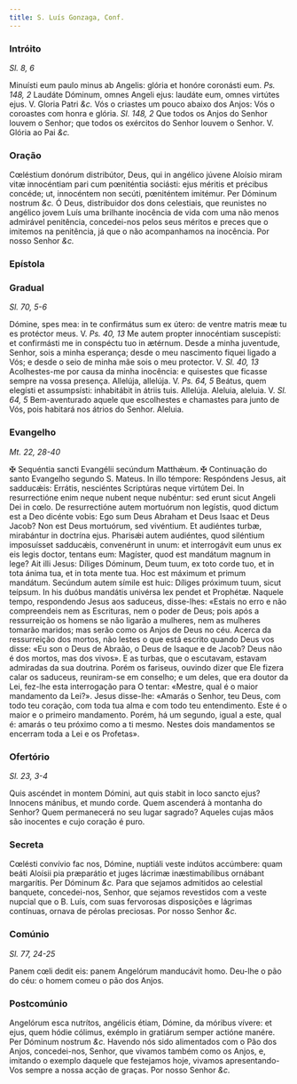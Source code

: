 ```yaml
---
title: S. Luís Gonzaga, Conf.
---
```


### Intróito

_Sl. 8, 6_

<div class="grid grid-cols-2 gap-5">
  <span class="text-justify">
    Minuísti eum paulo minus ab Angelis: glória et honóre coronásti eum.
    <em>Ps. 148, 2</em> Laudáte Dóminum, omnes Angeli ejus: laudáte eum, omnes virtútes
    ejus. V. Gloria Patri <em>&c.</em>
  </span>
  <span class="text-justify">
    Vós o criastes um pouco abaixo dos Anjos: Vós o coroastes com honra e
    glória. <em>Sl. 148, 2</em> Que todos os Anjos do Senhor louvem o Senhor;
    que todos os exércitos do Senhor louvem o Senhor. V. Glória ao Pai
    <em>&c.</em>
  </span>
</div>

### Oração

<div class="grid grid-cols-2 gap-5">
  <span class="text-justify">
    Cœléstium donórum distribútor, Deus, qui in angélico júvene Aloísio miram
    vitæ innocéntiam pari cum pœniténtia sociásti: ejus méritis et précibus
    concéde; ut, innocéntem non secúti, pœniténtem imitémur. Per Dóminum nostrum
    <em>&c.</em>
  </span>
  <span class="text-justify">
    Ó Deus, distribuidor dos dons celestiais, que reunistes no angélico jovem
    Luís uma brilhante inocência de vida com uma não menos admirável penitência,
    concedei-nos pelos seus méritos e preces que o imitemos na penitência, já
    que o não acompanhamos na inocência. Por nosso Senhor <em>&c.</em>
  </span>
</div>

### Epístola


<LinkCard
  href="/missal/comum/14confessoresnaopontifices1#epístola"
  title="Confessores não Pontífices - Missa Os justi"
/>

### Gradual

_Sl. 70, 5-6_

<div class="grid grid-cols-2 gap-5">
  <span class="text-justify">
    Dómine, spes mea: in te confirmátus sum ex útero: de ventre matris meæ tu es
    protéctor meus. V. <em>Ps. 40, 13</em> Me autem propter innocéntiam
    suscepísti: et confirmásti me in conspéctu tuo in ætérnum.
  </span>
  <span class="text-justify">
    Desde a minha juventude, Senhor, sois a minha esperança; desde o meu
    nascimento fiquei ligado a Vós; e desde o seio de minha mãe sois o meu
    protector. V. <em>Sl. 40, 13</em> Acolhestes-me por causa da minha
    inocência: e quisestes que ficasse sempre na vossa presença.
  </span>
  <span class="text-justify">
    Allelúja, allelúja. V. <em>Ps. 64, 5</em> Beátus, quem elegísti et
    assumpsísti: inhabitábit in átriis tuis. Allelúja.
  </span>
  <span class="text-justify">
    Aleluia, aleluia. V. <em>Sl. 64, 5</em> Bem-aventurado aquele que
    escolhestes e chamastes para junto de Vós, pois habitará nos átrios do
    Senhor. Aleluia.
  </span>
</div>

### Evangelho

_Mt. 22, 28-40_

<div class="grid grid-cols-2 gap-5">
  <span class="text-justify">
    <span class="text-red-500">&#10016;</span> Sequéntia sancti Evangélii
    secúndum Matthǽum.
  </span>
  <span class="text-justify">
    <span class="text-red-500">&#10016;</span> Continuação do santo Evangelho
    segundo S. Mateus.
  </span>
  <span class="text-justify">
    In illo témpore: Respóndens Jesus, ait sadducǽis: Errátis, nesciéntes
    Scriptúras neque virtútem Dei. In resurrectióne enim neque nubent neque
    nubéntur: sed erunt sicut Angeli Dei in cœlo. De resurrectióne autem
    mortuórum non legístis, quod dictum est a Deo dicénte vobis: Ego sum Deus
    Abraham et Deus Isaac et Deus Jacob? Non est Deus mortuórum, sed vivéntium.
    Et audiéntes turbæ, mirabántur in doctrína ejus. Pharisǽi autem audiéntes,
    quod siléntium imposuísset sadducǽis, convenérunt in unum: et interrogávit
    eum unus ex eis legis doctor, tentans eum: Magíster, quod est mandátum
    magnum in lege? Ait illi Jesus: Díliges Dóminum, Deum tuum, ex toto corde
    tuo, et in tota ánima tua, et in tota mente tua. Hoc est máximum et primum
    mandátum. Secúndum autem símile est huic: Díliges próximum tuum, sicut
    teípsum. In his duóbus mandátis univérsa lex pendet et Prophétæ.
  </span>
  <span class="text-justify">
    Naquele tempo, respondendo Jesus aos saduceus, disse-lhes: «Estais no erro e
    não compreendeis nem as Escrituras, nem o poder de Deus; pois após a
    ressurreição os homens se não ligarão a mulheres, nem as mulheres tomarão
    maridos; mas serão como os Anjos de Deus no céu. Acerca da ressurreição dos
    mortos, não lestes o que está escrito quando Deus vos disse: «Eu son o Deus
    de Abraão, o Deus de Isaque e de Jacob? Deus não é dos mortos, mas dos
    vivos». E as turbas, que o escutavam, estavam admiradas da sua doutrina.
    Porém os fariseus, ouvindo dizer que Ele fizera calar os saduceus,
    reuniram-se em conselho; e um deles, que era doutor da Lei, fez-lhe esta
    interrogação para O tentar: «Mestre, qual é o maior mandamento da Lei?».
    Jesus disse-lhe: «Amarás o Senhor, teu Deus, com todo teu coração, com toda
    tua alma e com todo teu entendimento. Este é o maior e o primeiro
    mandamento. Porém, há um segundo, igual a este, qual é: amarás o teu próximo
    como a ti mesmo. Nestes dois mandamentos se encerram toda a Lei e os
    Profetas».
  </span>
</div>

### Ofertório

_Sl. 23, 3-4_

<div class="grid grid-cols-2 gap-5">
  <span class="text-justify">
    Quis ascéndet in montem Dómini, aut quis stabit in loco sancto ejus?
    Innocens mánibus, et mundo corde.
  </span>
  <span class="text-justify">
    Quem ascenderá à montanha do Senhor? Quem permanecerá no seu lugar sagrado?
    Aqueles cujas mãos são inocentes e cujo coração é puro.
  </span>
</div>

### Secreta

<div class="grid grid-cols-2 gap-5">
  <span class="text-justify">
    Cœlésti convívio fac nos, Dómine, nuptiáli veste indútos accúmbere: quam
    beáti Aloísii pia præparátio et juges lácrimæ inæstimabílibus ornábant
    margarítis. Per Dóminum <em>&c.</em>
  </span>
  <span class="text-justify">
    Para que sejamos admitidos ao celestial banquete, concedei-nos, Senhor, que
    sejamos revestidos com a veste nupcial que o B. Luís, com suas fervorosas
    disposições e lágrimas contínuas, ornava de pérolas preciosas. Por nosso
    Senhor <em>&c.</em>
  </span>
</div>

### Comúnio

_Sl. 77, 24-25_

<div class="grid grid-cols-2 gap-5">
  <span class="text-justify">
    Panem cœli dedit eis: panem Angelórum manducávit homo.
  </span>
  <span class="text-justify">
    Deu-lhe o pão do céu: o homem comeu o pão dos Anjos.
  </span>
</div>

### Postcomúnio

<div class="grid grid-cols-2 gap-5">
  <span class="text-justify">
    Angelórum esca nutrítos, angélicis étiam, Dómine, da móribus vívere: et
    ejus, quem hódie cólimus, exémplo in gratiárum semper actióne manére. Per
    Dóminum nostrum <em>&c.</em>
  </span>
  <span class="text-justify">
    Havendo nós sido alimentados com o Pão dos Anjos, concedei-nos, Senhor, que
    vivamos também como os Anjos, e, imitando o exemplo daquele que festejamos
    hoje, vivamos apresentando-Vos sempre a nossa acção de graças. Por nosso
    Senhor <em>&c.</em>
  </span>
</div>
